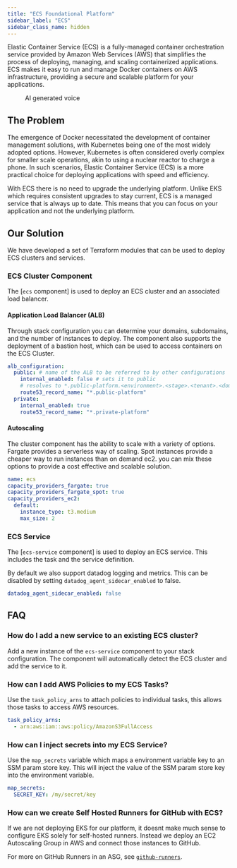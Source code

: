 ```yaml
---
title: "ECS Foundational Platform"
sidebar_label: "ECS"
sidebar_class_name: hidden
---
```



Elastic Container Service (ECS) is a fully-managed container orchestration service provided by Amazon Web Services (AWS) that simplifies the process of deploying, managing, and scaling containerized applications. ECS makes it easy to run and manage Docker containers on AWS infrastructure, providing a secure and scalable platform for your applications.

<figure>
  <ReactPlayer controls url="https://docs.cloudposse.com/assets/refarch/handoffs/ecs.mp4" />
  <figcaption>AI generated voice</figcaption>
</figure>

## The Problem

The emergence of Docker necessitated the development of container management solutions, with Kubernetes being one of the most widely adopted options. However, Kubernetes is often considered overly complex for smaller scale operations, akin to using a nuclear reactor to charge a phone. In such scenarios, Elastic Container Service (ECS) is a more practical choice for deploying applications with speed and efficiency.

With ECS there is no need to upgrade the underlying platform. Unlike EKS which requires consistent upgrades to stay
current, ECS is a managed service that is always up to date. This means that you can focus on your application and not the underlying platform.

## Our Solution

We have developed a set of Terraform modules that can be used to deploy ECS clusters and services.

### ECS Cluster Component

The [`ecs` component] is used to deploy an ECS cluster and an associated load balancer.

#### Application Load Balancer (ALB)

Through stack configuration you can determine your domains, subdomains, and the number of instances to deploy. The component also supports the deployment of a bastion host, which can be used to access containers on the ECS Cluster.

```yaml
alb_configuration:
  public: # name of the ALB to be referred to by other configurations
    internal_enabled: false # sets it to public
    # resolves to *.public-platform.<environment>.<stage>.<tenant>.<domain>.<tld>
    route53_record_name: "*.public-platform"
  private:
    internal_enabled: true
    route53_record_name: "*.private-platform"
```

#### Autoscaling

The cluster component has the ability to scale with a variety of options. Fargate provides a serverless way of scaling. Spot instances provide a cheaper way to run instances than on demand ec2. you can mix these options to provide a cost effective and scalable solution.

```yaml
name: ecs
capacity_providers_fargate: true
capacity_providers_fargate_spot: true
capacity_providers_ec2:
  default:
    instance_type: t3.medium
    max_size: 2
```

### ECS Service

The [`ecs-service` component] is used to deploy an ECS service. This includes the task and the service definition.

By default we also support datadog logging and metrics. This can be disabled by setting `datadog_agent_sidecar_enabled` to false.

```yaml
datadog_agent_sidecar_enabled: false
```

## FAQ

### How do I add a new service to an existing ECS cluster?

Add a new instance of the `ecs-service` component to your stack configuration. The component will automatically detect the ECS cluster and add the service to it.

### How can I add AWS Policies to my ECS Tasks?

Use the `task_policy_arns` to attach policies to individual tasks, this allows those tasks to access AWS resources.

```yaml
task_policy_arns:
  - arn:aws:iam::aws:policy/AmazonS3FullAccess
```

### How can I inject secrets into my ECS Service?

Use the `map_secrets` variable which maps a environment variable key to an SSM param store key. This will inject the value of the SSM param store key into the environment variable.

```yaml
map_secrets:
  SECRET_KEY: /my/secret/key
```

### How can we create Self Hosted Runners for GitHub with ECS?

If we are not deploying EKS for our platform, it doesnt make much sense to configure EKS solely for self-hosted runners. Instead we deploy an EC2 Autoscaling Group in AWS and connect those instances to GitHub.

For more on GitHub Runners in an ASG, see [`github-runners`](/components/library/aws/github-runners/).
